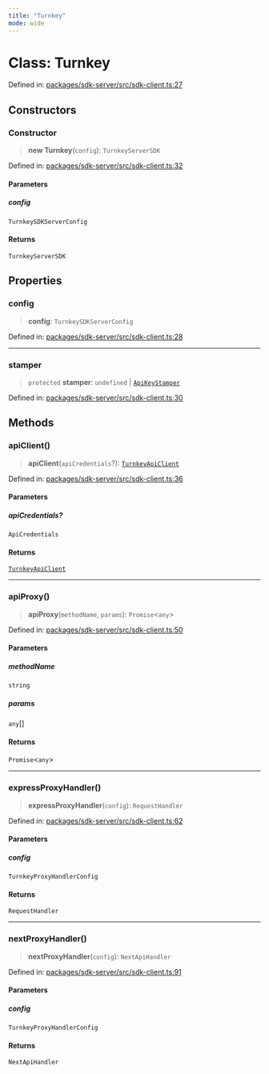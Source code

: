 ```yaml
---
title: "Turnkey"
mode: wide
---
```

  
# Class: Turnkey

Defined in: [packages/sdk-server/src/sdk-client.ts:27](https://github.com/tkhq/sdk/blob/94193410cf3571aa019a0b9408107eeb43e39e16/packages/sdk-server/src/sdk-client.ts#L27)

## Constructors

### Constructor

> **new Turnkey**(`config`): `TurnkeyServerSDK`

Defined in: [packages/sdk-server/src/sdk-client.ts:32](https://github.com/tkhq/sdk/blob/94193410cf3571aa019a0b9408107eeb43e39e16/packages/sdk-server/src/sdk-client.ts#L32)

#### Parameters

##### config

`TurnkeySDKServerConfig`

#### Returns

`TurnkeyServerSDK`

## Properties

### config

> **config**: `TurnkeySDKServerConfig`

Defined in: [packages/sdk-server/src/sdk-client.ts:28](https://github.com/tkhq/sdk/blob/94193410cf3571aa019a0b9408107eeb43e39e16/packages/sdk-server/src/sdk-client.ts#L28)

***

### stamper

> `protected` **stamper**: `undefined` \| [`ApiKeyStamper`](../ApiKeyStamper/readme)

Defined in: [packages/sdk-server/src/sdk-client.ts:30](https://github.com/tkhq/sdk/blob/94193410cf3571aa019a0b9408107eeb43e39e16/packages/sdk-server/src/sdk-client.ts#L30)

## Methods

### apiClient()

> **apiClient**(`apiCredentials`?): [`TurnkeyApiClient`](../TurnkeyApiClient/readme)

Defined in: [packages/sdk-server/src/sdk-client.ts:36](https://github.com/tkhq/sdk/blob/94193410cf3571aa019a0b9408107eeb43e39e16/packages/sdk-server/src/sdk-client.ts#L36)

#### Parameters

##### apiCredentials?

`ApiCredentials`

#### Returns

[`TurnkeyApiClient`](../TurnkeyApiClient/readme)

***

### apiProxy()

> **apiProxy**(`methodName`, `params`): `Promise`\<`any`\>

Defined in: [packages/sdk-server/src/sdk-client.ts:50](https://github.com/tkhq/sdk/blob/94193410cf3571aa019a0b9408107eeb43e39e16/packages/sdk-server/src/sdk-client.ts#L50)

#### Parameters

##### methodName

`string`

##### params

`any`[]

#### Returns

`Promise`\<`any`\>

***

### expressProxyHandler()

> **expressProxyHandler**(`config`): `RequestHandler`

Defined in: [packages/sdk-server/src/sdk-client.ts:62](https://github.com/tkhq/sdk/blob/94193410cf3571aa019a0b9408107eeb43e39e16/packages/sdk-server/src/sdk-client.ts#L62)

#### Parameters

##### config

`TurnkeyProxyHandlerConfig`

#### Returns

`RequestHandler`

***

### nextProxyHandler()

> **nextProxyHandler**(`config`): `NextApiHandler`

Defined in: [packages/sdk-server/src/sdk-client.ts:91](https://github.com/tkhq/sdk/blob/94193410cf3571aa019a0b9408107eeb43e39e16/packages/sdk-server/src/sdk-client.ts#L91)

#### Parameters

##### config

`TurnkeyProxyHandlerConfig`

#### Returns

`NextApiHandler`
